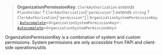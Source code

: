 > **OrganizationPermissionKey**: `ClerkAuthorization` *extends* `Placeholder` ? `ClerkAuthorization`\[`"permission"`\] *extends* `string` ? `ClerkAuthorization`\[`"permission"`\] \| `OrganizationSystemPermissionKey` : [`Autocomplete`](autocomplete.mdx)\<`OrganizationSystemPermissionKey`\> : [`Autocomplete`](autocomplete.mdx)\<`OrganizationSystemPermissionKey`\>

OrganizationPermissionKey is a combination of system and custom permissions.
System permissions are only accessible from FAPI and client-side operations/utils
